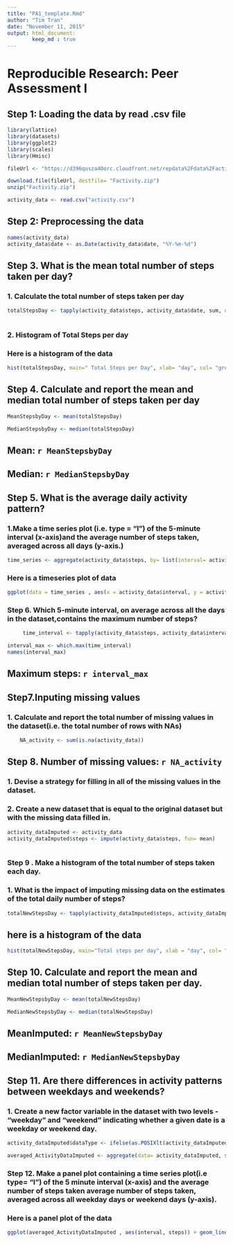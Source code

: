 ```yaml
---
title: "PA1_template.Rmd"
author: "Tim Tran"
date: "November 11, 2015"
output: html_document:
        keep_md : true
---
```


# Reproducible Research: Peer Assessment I

## Step 1:  Loading the data by read .csv file

```r
library(lattice)
library(datasets)
library(ggplot2)
library(scales)
library(Hmisc)

```



```r

fileUrl <- "https://d396qusza40orc.cloudfront.net/repdata%2Fdata%2Factivity.zip"

download.file(fileUrl, destfile= "Factivity.zip")
unzip("Factivity.zip")

activity_data <- read.csv("activity.csv")

```
## Step 2: Preprocessing the data

``` r
names(activity_data)
activity_data$date <- as.Date(activity_data$date, "%Y-%m-%d")
```

## Step 3. What is the mean total number of steps taken per day?
###        1. Calculate the total number of steps taken per day

  

```r

totalStepsDay <- tapply(activity_data$steps, activity_data$date, sum, na.rm= TRUE)
 
```

###        2. Histogram of Total Steps per day

###        Here is a histogram of the data
```r

hist(totalStepsDay, main=" Total Steps per Day", xlab= "day", col= "green")

```


## Step 4.  Calculate and report the mean and median total number of steps             taken per day


```r

MeanStepsbyDay <- mean(totalStepsDay)

MedianStepsbyDay <- median(totalStepsDay)

```

## Mean: `r MeanStepsbyDay` 
## Median: `r MedianStepsbyDay`



## Step 5.  What is the average daily activity pattern?
       
###         1.Make a time series plot (i.e. type = "l") of the 5-minute                 interval (x-axis)and the average number of steps taken,                   averaged across all days (y-axis.)

      
```r

time_series <- aggregate(activity_data$steps, by= list(interval= activity_data$interval), FUN= mean, na.rm= TRUE)

```


### Here is a timeseries plot of data
```r
ggplot(data = time_series , aes(x = activity_data$interval, y = activity_data$steps ))+ geom_line() + xlab("5-minute interval") + ylab("Average number of steps taken") + geom_smooth(method= "auto")

```



###   Step 6.  Which 5-minute interval, on average across all the days in the             dataset,contains the maximum number of steps?

```r
     time_interval <- tapply(activity_data$steps, activity_data$interval, mean, na.rm= TRUE)

interval_max <- which.max(time_interval)
names(interval_max)

```
     
## Maximum steps: `r interval_max`


     
##  Step7.Inputing missing values
###        1. Calculate and report the total number of missing values in                the dataset(i.e. the total number of rows with NAs)


``` r
    NA_activity <- sum(is.na(activity_data))

```

##  Step 8. Number of missing values: `r NA_activity`


###        1.  Devise a strategy for filling in all of the missing values                in the dataset.

###        2. Create a new dataset that is equal to the original dataset                  but with the missing data filled in.

```r

activity_dataImputed <- activity_data
activity_dataImputed$steps <- impute(activty_data$steps, fun= mean)
      

```



###  Step 9 .  Make a histogram of the total number of steps taken each                  day.
###           1. What is the impact of imputing missing data on the                        estimates of the total daily number of steps?

```r

totalNewStepsDay <- tapply(activity_dataImputed$steps, activity_dataImputed$date, sum, na.rm= TRUE)

```


##          here is a histogram of the data
```r

hist(totalNewStepsDay, main="Total steps per day", xlab = "day", col= "red")


```


##  Step 10. Calculate and report the mean and median total number of steps taken per day.

```r

MeanNewStepsbyDay <- mean(totalNewStepsDay)

MedianNewStepsbyDay <- median(totalNewStepsDay)


```

## MeanImputed:   `r MeanNewStepsbyDay`
## MedianImputed: `r MedianNewStepsbyDay`



##  Step 11.  Are there differences in activity patterns between weekdays and weekends?
###          1.  Create a new factor variable in the dataset with two levels - "weekday" and "weekend" indicating whether a given date is a weekday or weekend day.


```r

activity_dataImputed$dataType <- ifelse(as.POSIXlt(activity_dataImputed$date)$wday %in% c(0,6), 'weekend', 'weekday')

averaged_ActivityDataImputed <- aggregate(data= activity_dataImputed, steps~interval+dataType, mean)

```

###  Step 12. Make a panel plot containing a time series plot(i.e type= "l") of the 5 minute interval (x-axis) and the average number of steps taken average number of steps taken, averaged across all weekday days or weekend days (y-axis).


###     Here is a panel plot of the data
```r

ggplot(averaged_ActivityDataImputed , aes(interval, steps)) + geom_line()+ facet_grid(dataType ~ .)+ xlab("5 minute interval") + ylab("Average number of steps")


```




